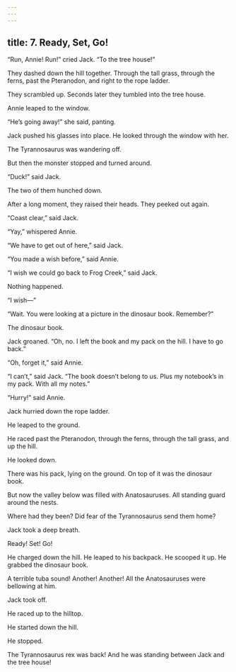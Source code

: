 ```yaml
---
---
---
```

title: 7. Ready, Set, Go!
---



“Run, Annie! Run!” cried Jack. “To the tree house!”

They dashed down the hill together. Through the tall grass, through the ferns, past the Pteranodon, and right to the rope ladder.

They scrambled up. Seconds later they tumbled into the tree house.

Annie leaped to the window.

“He’s going away!” she said, panting.

Jack pushed his glasses into place. He looked through the window with her.

The Tyrannosaurus was wandering off.

But then the monster stopped and turned around.

“Duck!” said Jack.

The two of them hunched down.

After a long moment, they raised their heads. They peeked out again.

“Coast clear,” said Jack.

“Yay,” whispered Annie.

“We have to get out of here,” said Jack.

“You made a wish before,” said Annie.

“I wish we could go back to Frog Creek,” said Jack.

Nothing happened.

“I wish—”

“Wait. You were looking at a picture in the dinosaur book. Remember?”

The dinosaur book.

Jack groaned. “Oh, no. I left the book and my pack on the hill. I have to go back.”

“Oh, forget it,” said Annie.

“I can’t,” said Jack. “The book doesn’t belong to us. Plus my notebook’s in my pack. With all my notes.”

“Hurry!” said Annie.

Jack hurried down the rope ladder.

He leaped to the ground.

He raced past the Pteranodon, through the ferns, through the tall grass, and up the hill.

He looked down.

There was his pack, lying on the ground. On top of it was the dinosaur book.

But now the valley below was filled with Anatosauruses. All standing guard around the nests.

Where had they been? Did fear of the Tyrannosaurus send them home?

Jack took a deep breath.

Ready! Set! Go!

He charged down the hill. He leaped to his backpack. He scooped it up. He grabbed the dinosaur book.

A terrible tuba sound! Another! Another! All the Anatosauruses were bellowing at him.

Jack took off.

He raced up to the hilltop.

He started down the hill.

He stopped.

The Tyrannosaurus rex was back! And he was standing between Jack and the tree house!